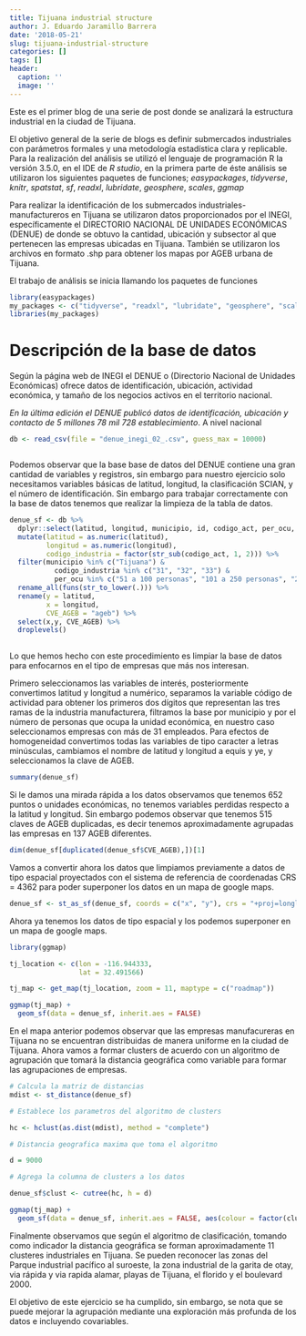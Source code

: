 ```yaml
---
title: Tijuana industrial structure
author: J. Eduardo Jaramillo Barrera
date: '2018-05-21'
slug: tijuana-industrial-structure
categories: []
tags: []
header:
  caption: ''
  image: ''
---
```


Este es el primer blog de una serie de post donde se analizará la estructura industrial en la ciudad de Tijuana. 

El objetivo general de la serie de blogs es definir submercados industriales con parámetros formales y una metodología estadística clara y replicable. Para la realización del análisis se utilizó el lenguaje de programación R la versión 3.5.0, en el IDE de _R studio_, en la primera parte de éste análisis se utilizaron los siguientes paquetes de funciones; _easypackages_, _tidyverse_, _knitr_, _spatstat_, _sf_, _readxl_, _lubridate_, _geosphere_, _scales_, _ggmap_ 


Para realizar la identificación de los submercados industriales-manufactureros en Tijuana se utilizaron datos proporcionados por el INEGI, específicamente el DIRECTORIO NACIONAL DE UNIDADES ECONÓMICAS (DENUE) de donde se obtuvo la cantidad, ubicación y subsector al que pertenecen las empresas ubicadas en Tijuana. También se utilizaron los archivos en formato .shp para obtener los mapas por AGEB urbana de Tijuana.

El trabajo de análisis se inicia llamando los paquetes de funciones


```r

library(easypackages)
my_packages <- c("tidyverse", "readxl", "lubridate", "geosphere", "scales", "sf", "ggmap")
libraries(my_packages)


```

# Descripción de la base de datos

Según la página web de INEGI el DENUE o (Directorio Nacional de Unidades Económicas) ofrece datos de identificación, ubicación, actividad económica, y tamaño de los negocios activos en el territorio nacional. 

_En la última edición el DENUE publicó datos de identificación, ubicación y contacto de 5 millones 78 mil 728 establecimiento_. A nivel nacional

```r

db <- read_csv(file = "denue_inegi_02_.csv", guess_max = 10000)



```

Podemos observar que la base base de datos del DENUE contiene una gran cantidad de variables y registros, sin embargo para nuestro ejercicio solo necesitamos variables básicas de latitud, longitud, la clasificación SCIAN, y el número de identificación. Sin embargo para trabajar correctamente con la base de datos tenemos que realizar la limpieza de la tabla de datos. 


```r

denue_sf <- db %>%
  dplyr::select(latitud, longitud, municipio, id, codigo_act, per_ocu, ageb, manzana, fecha_alta) %>%
  mutate(latitud = as.numeric(latitud),
         longitud = as.numeric(longitud),
         codigo_industria = factor(str_sub(codigo_act, 1, 2))) %>%
  filter(municipio %in% c("Tijuana") & 
           codigo_industria %in% c("31", "32", "33") &
           per_ocu %in% c("51 a 100 personas", "101 a 250 personas", "251 y más personas")) %>%
  rename_all(funs(str_to_lower(.))) %>%
  rename(y = latitud,
         x = longitud,
         CVE_AGEB = "ageb") %>%
  select(x,y, CVE_AGEB) %>%
  droplevels()
  

```

Lo que hemos hecho con este procedimiento es limpiar la base de datos para enfocarnos en el tipo de empresas que más nos interesan. 

Primero seleccionamos las variables de interés, posteriormente convertimos latitud y longitud a numérico, separamos la variable código de actividad para obtener los primeros dos dígitos que representan las tres ramas de la industria manufacturera, filtramos la base por municipio y por el número de personas que ocupa la unidad económica, en nuestro caso seleccionamos empresas con más de 31 empleados. Para efectos de homogeneidad convertimos todas las variables de tipo caracter a letras minúsculas, cambiamos el nombre de latitud y longitud a equis y ye, y seleccionamos la clave de AGEB. 


```r

summary(denue_sf)

```



Si le damos una mirada rápida a los datos observamos que tenemos 652 puntos o unidades económicas, no tenemos variables perdidas respecto a la latitud y longitud. Sin embargo podemos observar que tenemos 515 claves de AGEB duplicadas, es decir tenemos aproximadamente agrupadas las empresas en 137 AGEB diferentes. 

```r

dim(denue_sf[duplicated(denue_sf$CVE_AGEB),])[1]

```


Vamos a convertir ahora los datos que limpiamos previamente a datos de tipo espacial proyectados con el sistema de referencia de coordenadas CRS = 4362 para poder superponer los datos en un mapa de google maps. 


```r

denue_sf <- st_as_sf(denue_sf, coords = c("x", "y"), crs = "+proj=longlat +ellps=WGS84 +datum=WGS84")


```

Ahora ya tenemos los datos de tipo espacial y los podemos superponer en un mapa de google maps. 


```r
library(ggmap)

tj_location <- c(lon = -116.944333,
                 lat = 32.491566)

tj_map <- get_map(tj_location, zoom = 11, maptype = c("roadmap"))

ggmap(tj_map) +
  geom_sf(data = denue_sf, inherit.aes = FALSE)

```
En el mapa anterior podemos observar que las empresas manufacureras en Tijuana no se encuentran distribuidas de manera uniforme en la ciudad de Tijuana. Ahora vamos a formar clusters de acuerdo con un algoritmo de agrupación que tomará la distancia geográfica como variable para formar las agrupaciones de empresas. 


```r
# Calcula la matriz de distancias
mdist <- st_distance(denue_sf)

# Establece los parametros del algoritmo de clusters

hc <- hclust(as.dist(mdist), method = "complete")

# Distancia geografica maxima que toma el algoritmo

d = 9000

# Agrega la columna de clusters a los datos

denue_sf$clust <- cutree(hc, h = d)

ggmap(tj_map) +
  geom_sf(data = denue_sf, inherit.aes = FALSE, aes(colour = factor(clust)))
```

Finalmente observamos que según el algoritmo de clasificación, tomando como indicador la distancia geográfica se forman aproximadamente 11 clusteres industriales en Tijuana. Se pueden reconocer las zonas del Parque industrial pacífico al suroeste, la zona industrial de la garita de otay, via rápida y via rapida alamar, playas de Tijuana, el florido  y el boulevard 2000. 

El objetivo de este ejercicio se ha cumplido, sin embargo, se nota que se puede mejorar la agrupación mediante una exploración más profunda de los datos e incluyendo covariables. 



































